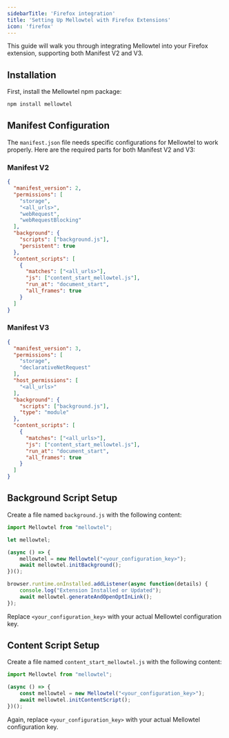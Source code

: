```yaml
---
sidebarTitle: 'Firefox integration'
title: 'Setting Up Mellowtel with Firefox Extensions'
icon: 'firefox'
---  
```


This guide will walk you through integrating Mellowtel into your Firefox extension, supporting both Manifest V2 and V3.

## Installation

First, install the Mellowtel npm package:

```bash
npm install mellowtel
```

## Manifest Configuration

The `manifest.json` file needs specific configurations for Mellowtel to work properly. Here are the required parts for both Manifest V2 and V3:

### Manifest V2

```json
{
  "manifest_version": 2,
  "permissions": [
    "storage",
    "<all_urls>",
    "webRequest",
    "webRequestBlocking"
  ],
  "background": {
    "scripts": ["background.js"],
    "persistent": true
  },
  "content_scripts": [
    {
      "matches": ["<all_urls>"],
      "js": ["content_start_mellowtel.js"],
      "run_at": "document_start",
      "all_frames": true
    }
  ]
}
```

### Manifest V3

```json
{
  "manifest_version": 3,
  "permissions": [
    "storage",
    "declarativeNetRequest"
  ],
  "host_permissions": [
    "<all_urls>"
  ],
  "background": {
    "scripts": ["background.js"],
    "type": "module"
  },
  "content_scripts": [
    {
      "matches": ["<all_urls>"],
      "js": ["content_start_mellowtel.js"],
      "run_at": "document_start",
      "all_frames": true
    }
  ]
}
```

## Background Script Setup

Create a file named `background.js` with the following content:

```javascript
import Mellowtel from "mellowtel";

let mellowtel;

(async () => {
    mellowtel = new Mellowtel("<your_configuration_key>");
    await mellowtel.initBackground();
})();

browser.runtime.onInstalled.addListener(async function(details) {
    console.log("Extension Installed or Updated");
    await mellowtel.generateAndOpenOptInLink();
});
```

Replace `<your_configuration_key>` with your actual Mellowtel configuration key.

## Content Script Setup

Create a file named `content_start_mellowtel.js` with the following content:

```javascript
import Mellowtel from "mellowtel";

(async () => {
    const mellowtel = new Mellowtel("<your_configuration_key>");
    await mellowtel.initContentScript();
})();
```

Again, replace `<your_configuration_key>` with your actual Mellowtel configuration key.

